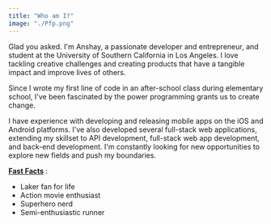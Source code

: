 ```yaml
---
title: "Who am I?"
image: "./Pfp.png"
---
```



Glad you asked. I'm Anshay, a passionate developer and entrepreneur, and student at the University of Southern California in Los Angeles. I love tackling creative challenges and creating products that have a tangible impact and improve lives of others.

Since I wrote my first line of code in an after-school class during elementary school, I've been fascinated by the power programming grants us to create change.

I have experience with developing and releasing mobile apps on the iOS and Android platforms. I've also developed several full-stack web applications, extending my skillset to API development, full-stack web app development, and back-end development. I'm constantly looking for new opportunities to explore new fields and push my boundaries.

<b>
  <u>Fast Facts</u>
</b>:
<ul>
  <li>Laker fan for life</li>
  <li>Action movie enthusiast</li>
  <li>Superhero nerd</li>
  <li>Semi-enthusiastic runner</li>
</ul>
